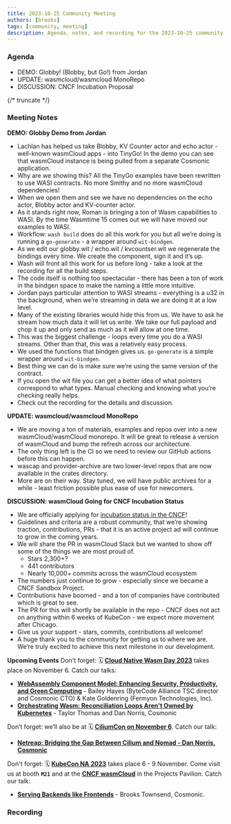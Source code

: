 ```yaml
---
title: 2023-10-25 Community Meeting
authors: [brooks]
tags: [community, meeting]
description: Agenda, notes, and recording for the 2023-10-25 community meeting
---
```



### Agenda

- DEMO: Globby! (Blobby, but Go!) from Jordan
- UPDATE: wasmcloud/wasmcloud MonoRepo
- DISCUSSION: CNCF Incubation Proposal

{/* truncate */}

### Meeting Notes

**DEMO: Globby Demo from Jordan**

- Lachlan has helped us take Blobby, KV Counter actor and echo actor - well-known wasmCloud apps - into TinyGo! In the demo you can see that wasmCloud instance is being pulled from a separate Cosmonic application.
- Why are we showing this? All the TinyGo examples have been rewritten to use WASI contracts. No more Smithy and no more wasmCloud dependencies!
- When we open them and see we have no dependencies on the echo actor, Blobby actor and KV-counter actor.
- As it stands right now, Roman is bringing a ton of Wasm capabilities to WASI. By the time Wasmtime 15 comes out we will have moved our examples to WASI.
- Workflow: `wash build` does do all this work for you but all we’re doing is running a `go-generate` - a wrapper around `wit-bindgen`.
- As we edit our globby.wit / echo.wit / kvcountser.wit we regenerate the bindings every time. We create the component, sign it and it’s up.
- Wash will front all this work for us before long - take a look at the recording for all the build steps.
- The code itself is nothing too spectacular - there has been a ton of work in the bindgen space to make the naming a little more intuitive.
- Jordan pays particular attention to WASI streams - everything is a u32 in the background, when we’re streaming in data we are doing it at a low level.
- Many of the existing libraries would hide this from us. We have to ask he stream how much data it will let us write. We take our full payload and chop it up and only send as much as it will allow at one time.
- This was the biggest challenge - loops every time you do a WASI streams. Other than that, this was a relatively easy process.
- We used the functions that bindgen gives us. `go-generate` is a simple wrapper around `wit-bindgen`.
- Best thing we can do is make sure we’re using the same version of the contract.
- If you open the wit file you can get a better idea of what pointers correspond to what types. Manual checking and knowing what you’re checking really helps.
- Check out the recording for the details and discussion.

**UPDATE: wasmcloud/wasmcloud MonoRepo**

- We are moving a ton of materials, examples and repos over into a new wasmCloud/wasmCloud monorepo. It will be great to release a version of wasmCloud and bump the refresh across our architecture.
- The only thing left is the CI so we need to review our GitHub actions before this can happen.
- wascap and provider-archive are two lower-level repos that are now available in the crates directory.
- More are on their way. Stay tuned, we will have public archives for a while - least friction possible plus ease of use for newcomers.

**DISCUSSION: wasmCloud Going for CNCF Incubation Status**

- We are officially applying for [incubation status in the CNCF](https://github.com/cncf/toc/pull/1198)!
- Guidelines and criteria are a robust community, that we’re showing traction, contributions, PRs - that it is an active project ad will continue to grow in the coming years.
- We will share the PR in wasmCloud Slack but we wanted to show off some of the things we are most proud of.
    - Stars 2,300+?
    - 441 contributors
    - Nearly 10,000+ commits across the wasmCloud ecosystem
- The numbers just continue to grow - especially since we became a CNCF Sandbox Project.
- Contributions have boomed - and a ton of companies have contributed which is great to see.
- The PR for this will shortly be available in the repo - CNCF does not act on anything within 6 weeks of KubeCon - we expect more movement after Chicago.
- Give us your support - stars, commits, contributions all welcome!
- A huge thank you to the community for getting us to where we are. We’re truly excited to achieve this next milestone in our development.

**Upcoming Events**
Don't forget: 🗓 **[Cloud Native Wasm Day 2023](https://events.linuxfoundation.org/kubecon-cloudnativecon-north-america/co-located-events/cloud-native-wasm-day/)** takes place on November 6. Catch our talks:

- **[WebAssembly Component Model: Enhancing Security, Productivity, and Green Computing](https://sched.co/1Rj12)** - Bailey Hayes (ByteCode Alliance TSC director and Cosmonic CTO) & Kate Goldenring (Fermyon Technologies, Inc).
- **[Orchestrating Wasm: Reconciliation Loops Aren't Owned by Kubernetes](https://sched.co/1Rj5v)** - Taylor Thomas and Dan Norris, Cosmonic

Don’t forget: we’ll also be at 🗓 **[CiliumCon on November 6](https://colocatedeventsna2023.sched.com/overview/area/CiliumCon)**. Catch our talk:

- **[Netreap: Bridging the Gap Between Cilium and Nomad - Dan Norris, Cosmonic](https://colocatedeventsna2023.sched.com/#)**

Don't forget: 🗓 **[KubeCon NA 2023](https://events.linuxfoundation.org/kubecon-cloudnativecon-north-america/)** takes place 6 - 9 November. Come visit us at booth **`M21`** and at the **[CNCF wasmCloud](https://wasmcloud.com/)** in the Projects Pavilion. Catch our talk:

- **[Serving Backends like Frontends](https://sched.co/1R2r8)** - Brooks Townsend, Cosmonic.

### Recording

<ReactPlayer url='https://www.youtube.com/watch?v=idQYnXqvAhU' controls />
